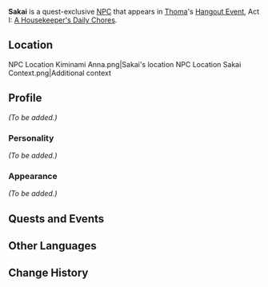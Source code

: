 {{Meta
<!-- REMOVE THIS TEMPLATE AFTER ADDING MISSING INFO -->
|missing_NPC_profile  = yes
}}
{{Character Infobox
|type             = Quest NPC
|image            = NPC Sakai.png
|region           = Inazuma
}}
'''Sakai''' is a quest-exclusive [[NPC]] that appears in [[Thoma]]'s [[Hangout Event]], Act I: [[A Housekeeper's Daily Chores]].

==Location==
<gallery hideaddbutton="true" captionalign="center">
NPC Location Kiminami Anna.png|Sakai's location
NPC Location Sakai Context.png|Additional context
</gallery>

==Profile==
<!-- detailed story/lore information goes here -->
''(To be added.)''

===Personality===
''(To be added.)''

===Appearance===
''(To be added.)''

==Quests and Events==
{{Quest Appearances}}

==Other Languages==
{{Other Languages|default_hidden = 1
|en      = Sakai
|zhs     = 酒井
|zhs_rm  = Jiǔjǐng
|zht     = 酒井
|zht_rm  = Jiǔjǐng
|ja      = 酒井
|ja_rm   = Sakai
|ko      = 사카이
|ko_rm   = 
|es      = Sakai
|fr      = Sakai
|ru      = Сакаи
|th      = Sakai
|vi      = Sakai
|de      = Sakai
|id      = Sakai
|pt      = Sakai
}}

==Change History==
{{Change History|2.2}}
<!--
==References==
{{Reflist}}-->